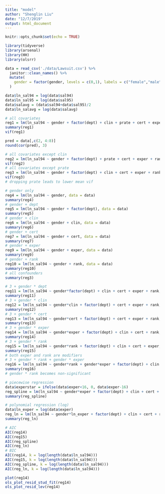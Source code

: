 ```yaml
---
title: "model"
author: "Shenglin Liu"
date: "12/7/2019"
output: html_document
---
```


```r
knitr::opts_chunk$set(echo = TRUE)
```

```r
library(tidyverse)
library(arsenal)
library(HH)
library(olsrr)
```

```r
data = read_csv('./data/Lawsuit.csv') %>%
  janitor::clean_names() %>%
  mutate(
    gender = factor(gender, levels = c(0,1), labels = c("female","male"))
  )

data$ln_sal94 = log(data$sal94)
data$ln_sal95 = log(data$sal95)
data$salavg = (data$sal94+data$sal95)/2
data$ln_salavg = log(data$salavg)
```

```r
# all covariates
reg1 = lm(ln_sal94 ~ gender + factor(dept) + clin + prate + cert + exper + rank, data = data)
summary(reg1)
vif(reg1)

pred = data[,c(2, 4:8)]
round(cor(pred), 3)

# all covariates except clin
reg2 = lm(ln_sal94 ~ gender + factor(dept) + prate + cert + exper + rank, data = data)
vif(reg2)
# all covariates except prate
reg3 = lm(ln_sal94 ~ gender + factor(dept) + clin + cert + exper + rank, data = data)
vif(reg3)
# dropping prate leads to lower mean vif
```

```r
# gender only
reg4 = lm(ln_sal94 ~ gender, data = data)
summary(reg4)
# gender + dept
reg5 = lm(ln_sal94 ~ gender + factor(dept), data = data)
summary(reg5)
# gender + clin
reg6 = lm(ln_sal94 ~ gender + clin, data = data)
summary(reg6)
# gender + cert
reg7 = lm(ln_sal94 ~ gender + cert, data = data)
summary(reg7)
# gender + exper
reg9 = lm(ln_sal94 ~ gender + exper, data = data)
summary(reg9)
# gender + rank
reg10 = lm(ln_sal94 ~ gender + rank, data = data)
summary(reg10)
# all confounders
summary(reg3)
```


```r
# 3 + gender * dept
reg11 = lm(ln_sal94 ~ gender*factor(dept) + clin + cert + exper + rank, data = data)
summary(reg11)
# 3 + gender * clin
reg12 = lm(ln_sal94 ~ gender*clin + factor(dept) + cert + exper + rank, data = data)
summary(reg12)
# 3 + gender * cert
reg13 = lm(ln_sal94 ~ gender*cert + factor(dept) + cert + exper + rank, data = data)
summary(reg13)
# 3 + gender * exper
reg14 = lm(ln_sal94 ~ gender*exper + factor(dept) + clin + cert + rank, data = data)
summary(reg14)
# 3 + gender * rank
reg15 = lm(ln_sal94 ~ gender*rank + factor(dept) + clin + cert + exper, data = data)
summary(reg15)
# both exper and rank are modifiers
# 3 + gender * rank + gender * exper
reg16 = lm(ln_sal94 ~ gender*rank + gender*exper + factor(dept) + clin + cert, data = data)
summary(reg16)
# gender * rank becomes non-significant
```

```r
# piecewise regression
data$experstar = ifelse(data$exper<16, 0, data$exper-16)
reg_spline = lm(ln_sal94 ~ gender*exper + factor(dept) + clin + cert + experstar + rank, data = data)
summary(reg_spline)

# polynomial regression (log)
data$ln_exper = log(data$exper)
reg_ln = lm(ln_sal94 ~ gender*ln_exper + factor(dept) + clin + cert + rank, data = data)
summary(reg_ln)
```

```r
# AIC
AIC(reg14)
AIC(reg15)
AIC(reg_spline)
AIC(reg_ln)
# BIC 
AIC(reg14, k = log(length(data$ln_sal94)))
AIC(reg15, k = log(length(data$ln_sal94)))
AIC(reg_spline, k = log(length(data$ln_sal94)))
AIC(reg_ln, k = log(length(data$ln_sal94)))
```

```r
plot(reg14)
ols_plot_resid_stud_fit(reg14)
ols_plot_resid_lev(reg14)
```
